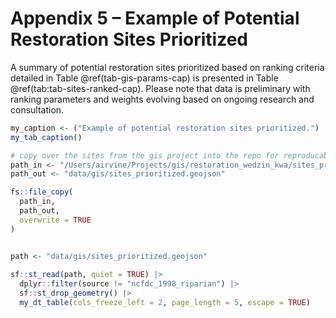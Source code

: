 

# **Appendix 5 – Example of Potential Restoration Sites Prioritized** {-#sites-ranked}

A summary of potential restoration sites prioritized based on ranking criteria detailed in Table \@ref(tab-gis-params-cap)
is presented in Table \@ref(tab:tab-sites-ranked-cap). Please note that data is preliminary with ranking parameters and 
weights evolving based on ongoing research and consultation.

```r
my_caption <- ("Example of potential restoration sites prioritized.")
my_tab_caption()
```

```r
# copy over the sites from the gis project into the repo for reproducability
path_in <- "/Users/airvine/Projects/gis/restoration_wedzin_kwa/sites_prioritized.geojson"
path_out <- "data/gis/sites_prioritized.geojson"

fs::file_copy(
  path_in,
  path_out,
  overwrite = TRUE
)



```


```r
path <- "data/gis/sites_prioritized.geojson"
  
sf::st_read(path, quiet = TRUE) |> 
  dplyr::filter(source != "ncfdc_1998_riparian") |> 
  sf::st_drop_geometry() |> 
  my_dt_table(cols_freeze_left = 2, page_length = 5, escape = TRUE)

```



